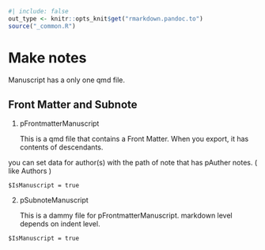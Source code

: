 ```r
#| include: false
out_type <- knitr::opts_knit$get("rmarkdown.pandoc.to")
source("_common.R")
```
# Make notes

Manuscript has a only one qmd file.

## Front Matter and Subnote

1. pFrontmatterManuscript
    
    This is a qmd file that contains a Front Matter. When you export, it has  contents of descendants.

you can set data for author(s) with the path of note that has pAuther notes. ( like Authors )

`$IsManuscript = true`

2. pSubnoteManuscript

    This is a dammy file for pFrontmatterManuscript. markdown level depends on indent level.
 
`$IsManuscript = true`



